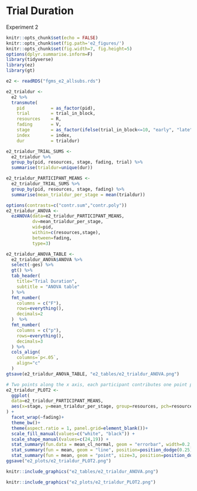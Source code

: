 # Trial Duration

Experiment 2

```r
knitr::opts_chunk$set(echo = FALSE)
knitr::opts_chunk$set(fig.path='e2_figures/')
knitr::opts_chunk$set(fig.width=7, fig.height=5)
options(dplyr.summarise.inform=F)
library(tidyverse)
library(ez)
library(gt)

e2 <- readRDS("fgms_e2_allsubs.rds")

e2_trialdur <-
  e2 %>%
  transmute(
    pid          = as_factor(pid),
    trial        = trial_in_block,
    resources    = R,
    fading       = V,
    stage        = as_factor(ifelse(trial_in_block<=10, "early", "late")),
    index        = index,
    dur          = trialdur)

e2_trialdur_TRIAL_SUMS <- 
  e2_trialdur %>% 
  group_by(pid, resources, stage, fading, trial) %>% 
  summarise(trialdur=unique(dur))

e2_trialdur_PARTICIPANT_MEANS <-
  e2_trialdur_TRIAL_SUMS %>% 
  group_by(pid, resources, stage, fading) %>% 
  summarise(mean_trialdur_per_stage = mean(trialdur))

options(contrasts=c("contr.sum","contr.poly"))
e2_trialdur_ANOVA <- 
  ezANOVA(data=e2_trialdur_PARTICIPANT_MEANS,
          dv=mean_trialdur_per_stage,
          wid=pid,
          within=c(resources,stage),
          between=fading,
          type=3)

e2_trialdur_ANOVA_TABLE <-
  e2_trialdur_ANOVA$ANOVA %>% 
  select(-ges) %>% 
  gt() %>% 
  tab_header(
    title="Trial Duration",
    subtitle = "ANOVA table"
  ) %>% 
  fmt_number(
    columns = c("F"),
    rows=everything(),
    decimals=2
  )  %>% 
  fmt_number(
    columns = c("p"),
    rows=everything(),
    decimals=3
  ) %>% 
  cols_align(
    columns=`p<.05`,
    align="c"
  )
gtsave(e2_trialdur_ANOVA_TABLE, "e2_tables/e2_trialdur_ANOVA.png")

# Two points along the x axis, each participant contributes one point per cell
e2_trialdur_PLOT2 <-
  ggplot(
  data=e2_trialdur_PARTICIPANT_MEANS, 
  aes(x=stage, y=mean_trialdur_per_stage, group=resources, pch=resources, fill=resources)
) +
  facet_wrap(~fading)+
  theme_bw()+
  theme(aspect.ratio = 1, panel.grid=element_blank())+
  scale_fill_manual(values=c("white", "black")) +
  scale_shape_manual(values=c(24,19)) +
  stat_summary(fun.data = mean_cl_normal, geom = "errorbar", width=0.2, position=position_dodge(0.25)) +
  stat_summary(fun = mean, geom = "line", position=position_dodge(0.25)) + 
  stat_summary(fun = mean, geom = "point", size=3, position=position_dodge(0.25))
ggsave("e2_plots/e2_trialdur_PLOT2.png")
```

```r
knitr::include_graphics("e2_tables/e2_trialdur_ANOVA.png")
```

```r
knitr::include_graphics("e2_plots/e2_trialdur_PLOT2.png")
```

